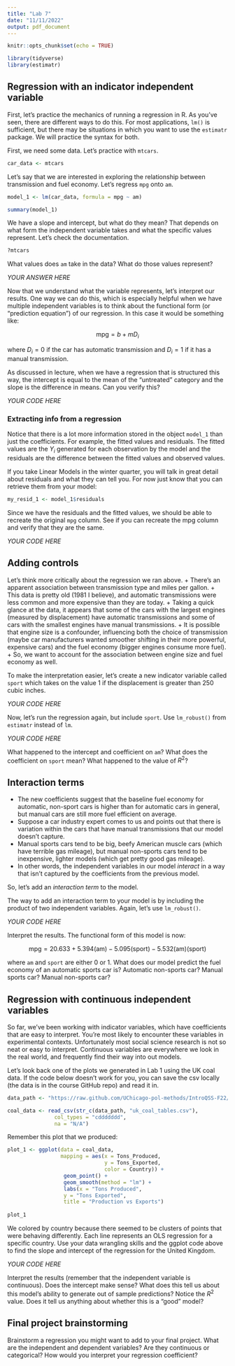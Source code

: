 ---
title: "Lab 7"
date: "11/11/2022"
output: pdf_document
---

```{r setup, include=FALSE}
knitr::opts_chunk$set(echo = TRUE)
```

```{r, include=FALSE}
library(tidyverse)
library(estimatr)
```

## Regression with an indicator independent variable

First, let's practice the mechanics of running a regression in R. As you've seen, there are different ways to do this. For most applications, `lm()` is sufficient, but there may be situations in which you want to use the `estimatr` package. We will practice the syntax for both. 

First, we need some data. Let's practice with `mtcars`.

```{r}
car_data <- mtcars
```

Let's say that we are interested in exploring the relationship between transmission and fuel economy. Let's regress `mpg` onto `am`.

```{r}
model_1 <- lm(car_data, formula = mpg ~ am)

summary(model_1)
```

We have a slope and intercept, but what do they mean? That depends on what form the independent variable takes and what the specific values represent. Let's check the documentation. 

```{r}
?mtcars
```

What values does `am` take in the data? What do those values represent?

*YOUR ANSWER HERE* 

Now that we understand what the variable represents, let's interpret our results. One way we can do this, which is especially helpful when we have multiple independent variables is to think about the functional form (or "prediction equation") of our regression. In this case it would be something like:

$$\text{mpg} = b + m D_{i} $$

where $D_i = 0$ if the car has automatic transmission and $D_i = 1$ if it has a manual transmission. 

As discussed in lecture, when we have a regression that is structured this way, the intercept is equal to the mean of the "untreated" category and the slope is the difference in means. Can you verify this?

*YOUR CODE HERE*

### Extracting info from a regression

Notice that there is a lot more information stored in the object `model_1` than just the coefficients. For example, the fitted values and residuals. The fitted values are the $Y_i$ generated for each observation by the model and the residuals are the difference between the fitted values and observed values. 

If you take Linear Models in the winter quarter, you will talk in great detail about residuals and what they can tell you. For now just know that you can retrieve them from your model:

```{r}
my_resid_1 <- model_1$residuals
```

Since we have the residuals and the fitted values, we should be able to recreate the original `mpg` column. See if you can recreate the mpg column and verify that they are the same.

*YOUR CODE HERE*

## Adding controls

Let's think more critically about the regression we ran above. 
+ There's an apparent association between transmission type and miles per gallon. 
+ This data is pretty old (1981 I believe), and automatic transmissions were less common and more expensive than they are today. + Taking a quick glance at the data, it appears that some of the cars with the largest engines (measured by displacement) have automatic transmissions and some of cars with the smallest engines have manual transmissions. 
+ It is possible that engine size is a confounder, influencing both the choice of transmission (maybe car manufacturers wanted smoother shifting in their more powerful, expensive cars) and the fuel economy (bigger engines consume more fuel). 
+ So, we want to account for the association between engine size and fuel economy as well. 

To make the interpretation easier, let's create a new indicator variable called `sport` which takes on the value 1 if the displacement is greater than 250 cubic inches.

*YOUR CODE HERE*

Now, let's run the regression again, but include `sport`. Use `lm_robust()` from `estimatr` instead of `lm`.

*YOUR CODE HERE*

What happened to the intercept and coefficient on `am`? What does the coefficient on `sport` mean? What happened to the value of $R^2$?

## Interaction terms

+ The new coefficients suggest that the baseline fuel economy for automatic, non-sport cars is higher than for automatic cars in general, but manual cars are still more fuel efficient on average.
+ Suppose a car industry expert comes to us and points out that there is variation within the cars that have manual transmissions that our model doesn't capture. 
+ Manual sports cars tend to be big, beefy American muscle cars (which have terrible gas mileage), but manual non-sports cars tend to be inexpensive, lighter models (which get pretty good gas mileage). 
+ In other words, the independent variables in our model *interact* in a way that isn't captured by the coefficients from the previous model.

So, let's add an *interaction term* to the model.

The way to add an interaction term to your model is by including the product of two independent variables. Again, let's use `lm_robust()`.

*YOUR CODE HERE*

Interpret the results. The functional form of this model is now:

$$\text{mpg} = 20.633 + 5.394( \text{am}) - 5.095 (\text{sport}) - 5.532 (\text{am})(\text{sport}) $$

where `am` and `sport` are either 0 or 1. What does our model predict the fuel economy of an automatic sports car is? Automatic non-sports car? Manual sports car? Manual non-sports car?


## Regression with continuous independent variables

So far, we've been working with indicator variables, which have coefficients that are easy to interpret. You're most likely to encounter these variables in experimental contexts. Unfortunately most social science research is not so neat or easy to interpret. Continuous variables are everywhere we look in the real world, and frequently find their way into out models.

Let's look back one of the plots we generated in Lab 1 using the UK coal data. If the code below doesn't work for you, you can save the csv locally (the data is in the course GitHub repo) and read it in. 

```{r}
data_path <- "https://raw.github.com/UChicago-pol-methods/IntroQSS-F22/main/data/"

coal_data <- read_csv(str_c(data_path, "uk_coal_tables.csv"), 
               col_types = "cddddddd", 
               na = "N/A") 
```

Remember this plot that we produced:

```{r}
plot_1 <- ggplot(data = coal_data, 
                 mapping = aes(x = Tons_Produced, 
                               y = Tons_Exported,
                               color = Country)) +
                  geom_point() + 
                  geom_smooth(method = "lm") + 
                  labs(x = "Tons Produced", 
                  y = "Tons Exported", 
                  title = "Production vs Exports")
    
plot_1
```

We colored by country because there seemed to be clusters of points that were behaving differently. Each line represents an OLS regression for a specific country. Use your data wrangling skills and the ggplot code above to find the slope and intercept of the regression for the United Kingdom.  

*YOUR CODE HERE*

Interpret the results (remember that the independent variable is continuous). Does the intercept make sense? What does this tell us about this model's ability to generate out of sample predictions? Notice the $R^{2}$ value. Does it tell us anything about whether this is a "good" model?

## Final project brainstorming

Brainstorm a regression you might want to add to your final project. What are the independent and dependent variables? Are they continuous or categorical? How would you interpret your regression coefficient?  